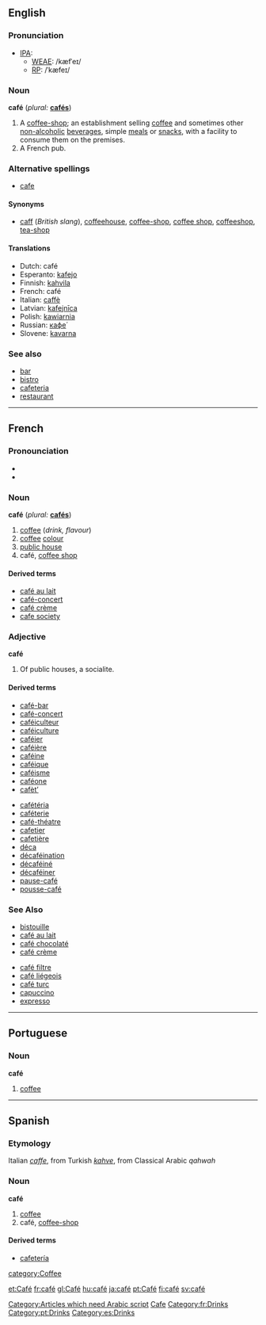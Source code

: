 ==English==

===Pronunciation===
*[[IPA]]:
**[[WEAE]]: /kæfˈeɪ/
**[[RP]]: /ˈkæfeɪ/

===Noun===
'''café'''  (''plural:'' '''[[cafés]]''')
# A [[coffee-shop]]; an establishment selling [[coffee]] and sometimes other [[non-alcoholic]] [[beverage]]s, simple [[meal]]s or [[snack]]s, with a facility to consume them on the premises.
# A French pub.

===Alternative spellings===
*[[cafe]]

====Synonyms====
* [[caff]] (''British slang''), [[coffeehouse]], [[coffee-shop]], [[coffee shop]], [[coffeeshop]], [[tea-shop]]

====Translations====
*Dutch: café {{n}}
*Esperanto: [[kafejo]]
*Finnish: [[kahvila]]
*French: café {{m}}
*Italian: [[caffè]] {{m}}
*Latvian: [[kafejnīca]] {{f}}
*Polish: [[kawiarnia]] {{f}}
*Russian: [[кафе|кафе́]]
*Slovene: [[kavarna]] {{f}}

===See also===
*[[bar]]<!--serves alcoholic-->
*[[bistro]]<!--serves more substantial food than a café-->
*[[cafeteria]]<!--serves more substantial food than a café-->
*[[restaurant]]<!--serves more substantial food than a café-->

----
==French==

===Pronounciation===
* {{IPA| /ka.fe/}}
* {{SAMPA| /ka.fe/}}

{{audio|Standard french (West France)|Fr-du café-fr.ogg}}

===Noun===
'''café''' {{m}} (''plural:'' '''[[cafés]]''')
# [[coffee]] (''drink, flavour'')
# [[coffee]] [[colour]]
# [[public house]]<!--really?  I thought that was "bar"-->
# café, [[coffee shop]]

====Derived terms====
*[[café au lait]]
*[[café-concert]]
*[[café crème]]
*[[cafe society]]

===Adjective===
'''café'''
# Of public houses, a socialite.

====Derived terms====
{{top}}
* [[café-bar]] 
* [[café-concert]] 
* [[caféiculteur]] 
* [[caféiculture]] 
* [[caféier]]
* [[caféière]] 
* [[caféine]] 
* [[caféique]] 
* [[caféisme]] 
* [[caféone]] 
* [[cafèt’]] 
{{mid}}
* [[cafétéria]]
* [[caféterie]]
* [[café-théatre]] 
* [[cafetier]] 
* [[cafetière]] 
* [[déca]] 
* [[décaféination]] 
* [[décaféiné]] 
* [[décaféiner]] 
* [[pause-café]] 
* [[pousse-café]] 
{{bottom}}

===See Also===
{{top}}
* [[bistouille]]
* [[café au lait]]
* [[café chocolaté]]
* [[café crème]]
{{mid}}
* [[café filtre]]
* [[café liégeois]]
* [[café turc]]
* [[capuccino]]
* [[expresso]]
{{bottom}}
----

==Portuguese==
===Noun===
'''café''' {{m}}

# [[coffee]]

----
==Spanish==
===Etymology===
Italian ''[[caffe]]'', from Turkish ''[[kahve]]'', from Classical Arabic ''qahwah'' [[Category:Articles which need Arabic script]]

===Noun===
'''café''' {{m}}

#[[coffee]]
#café, [[coffee-shop]]

====Derived terms====
*[[cafetería]]

[[Category:English words spelled with diacritics or ligatures|Cafe]]
[[category:Coffee]]
[[Category:fr:Drinks]]
[[Category:pt:Drinks]]
[[Category:es:Drinks]]

[[et:Café]]
[[fr:café]]
[[gl:Café]]
[[hu:café]]
[[ja:café]]
[[pt:Café]]
[[fi:café]]
[[sv:café]]